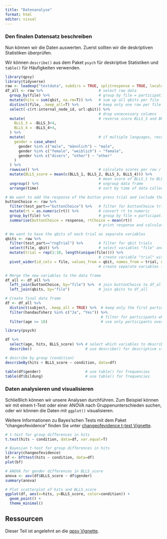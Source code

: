 ```yaml
---
title: "Datenanalyse"
format: html
editor: visual
---
```


### Den finalen Datensatz beschreiben

Nun können wir die Daten auswerten. Zuerst sollten wir die deskriptiven Statistiken überprüfen.

Wir können `describe()` aus dem Paket `psych` für deskriptive Statistiken und `table()` für Häufigkeiten verwenden.

```r
library(qpsy)
library(tidyverse)
raw <- loadexp("testdata", subdirs = TRUE, splitresponse = TRUE, localcopy = TRUE)
df_all <- raw %>%                         # select raw data
  group_by(file) %>%                      # group by file = participations
  mutate(hits = sum(qbit, na.rm=T)) %>%   # sum up all qbits per file
  distinct(file, .keep_all=T) %>%         # keep only one row per file
  select(-c(rt:internal_node_id, url:qbit)) %>% 
                                          # drop unnecessary columns
  mutate(                                 # reverse score BLLS_3 and BLLS_4 (0 -> 4; 4 -> 0)
    BLLS_3 = -BLLS_3+4,
    BLLS_4 = -BLLS_4+4,
  ) %>%                                   
  mutate(                                 # if multiple languages, recode to English
    gender = case_when(
      gender %in% c("male", "männlich") ~ "male",
      gender %in% c("female", "weiblich") ~ "female",
      gender %in% c("divers", "other") ~ "other"
    )
  ) %>%
  rowwise() %>%                           # calculate scores per row / participant
  mutate(BLLS_score = mean(c(BLLS_1, BLLS_2, BLLS_3, BLLS_4))) %>% 
                                          # mean score of BLLS_1 to BLLS_4
  ungroup() %>%                           # ungroup data frame
  arrange(time)                           # sort by time of data collection

# We want to add the response of the button press trial and include the reaction times.
buttonChoice <- raw %>%
  filter(test_part=="buttonChoice") %>%   # filter for buttonChoice trials
  mutate(rt = as.numeric(rt)) %>%         # convert rt to numeric
  group_by(file) %>%                      # group by file = participations
  summarise(buttonChoice = response, rtChoice = mean(rt))        
                                          # print response and calculate mean reaction time per file (mean not actually necessary in case of 1 observation)

# We want to have the qbits of each trial as separate variables
qbits <- raw %>%
  filter(test_part=="rngTrial") %>%       # filter for qbit trials
  select(file, qbit) %>%                  # select variables "file" and "qbit"
  mutate(trial = rep(1:10, length(unique(file)))) %>% 
                                          # create variable "trial" with values 1 to 10 to distinguish between trials
  pivot_wider(id_cols = file, values_from = qbit, names_from = trial, names_prefix = "qbit") 
                                          # create separate variables for each qbit

# Merge the new variables to the data frame
df_all <- df_all %>%
  left_join(buttonChoice, by="file") %>%  # join buttonChoice to df_all
  left_join(qbits, by="file")             # join qbits to df_all

# Create final data frame
df <- df_all %>%
  distinct(subject, .keep_all = TRUE) %>%  # keep only the first participation if a subject id is duplicated
  filter(handaufsherz %in% c("Ja", "Yes")) %>% 
                                           # filter for participants who answered the data integrity question correctly
  filter(age >= 18)                        # use only participants over 18
```

```r
library(psych)
```

```r
df %>%
  select(age, hits, BLLS_score) %>% # select which variables to describe
  describe()                        # use describe() for descriptive statistics

# describe by group (condition)
describeBy(hits + BLLS_score ~ condition, data=df)

table(df$gender)                    # use table() for frequencies
table(df$bildung)                   # use table() for frequencies
```

### Daten analysieren und visualisieren

Schließlich können wir unsere Analysen durchführen. Zum Beispiel können wir mit einem t-Test oder einer ANOVA nach Gruppenunterschieden suchen, oder wir können die Daten mit `ggplot()` visualisieren.

Weitere Informationen zu Bayes'schen Tests mit dem Paket "changeofevidence" finden Sie unter [changeofevidence t-test Vignette](https://mrzdcmps.github.io/changeofevidence/vignette-t-test.html).

```r
# t-test for group differences in hits
t.test(hits ~ condition, data=df, var.equal=T)

# Bayesian t-test for group differences in hits
library(changeofevidence)
bf <- bfttest(hits ~ condition, data=df)
plot(bf)

# ANOVA for gender differences in BLLS_score
anova <- aov(df$BLLS_score ~ df$gender)
summary(anova)

# Plot scatterplot of hits and BLLS_score
ggplot(df, aes(x=hits, y=BLLS_score, color=condition)) +
  geom_point() +
  theme_minimal()
```

::: callout-tip
## Ressourcen

Dieser Teil ist angelehnt an die [qpsy Vignette](https://mrzdcmps.github.io/qpsy/vignette-qpsy.html).
:::